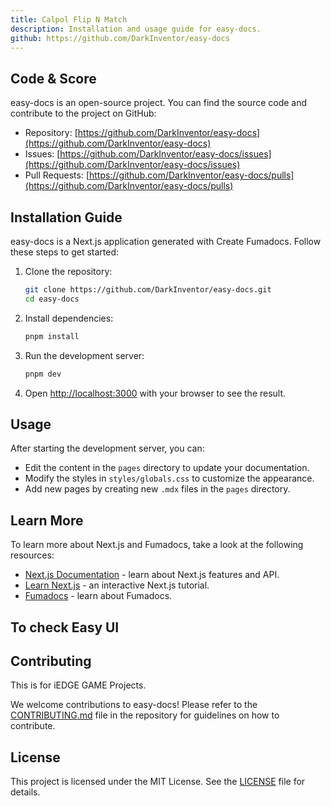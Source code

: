---
title: Calpol Flip N Match
description: Installation and usage guide for easy-docs.
github: https://github.com/DarkInventor/easy-docs
---

##  Code & Score

easy-docs is an open-source project. You can find the source code and contribute to the project on GitHub:

* Repository: [https://github.com/DarkInventor/easy-docs](https://github.com/DarkInventor/easy-docs)
* Issues: [https://github.com/DarkInventor/easy-docs/issues](https://github.com/DarkInventor/easy-docs/issues)
* Pull Requests: [https://github.com/DarkInventor/easy-docs/pulls](https://github.com/DarkInventor/easy-docs/pulls)

## Installation Guide

easy-docs is a Next.js application generated with Create Fumadocs. Follow these steps to get started:

1. Clone the repository:
   ```bash
   git clone https://github.com/DarkInventor/easy-docs.git
   cd easy-docs
   ```

2. Install dependencies:
   ```bash
   pnpm install
   ```

3. Run the development server:
   ```bash
   pnpm dev
   ```

4. Open [http://localhost:3000](http://localhost:3000) with your browser to see the result.

## Usage

After starting the development server, you can:

- Edit the content in the `pages` directory to update your documentation.
- Modify the styles in `styles/globals.css` to customize the appearance.
- Add new pages by creating new `.mdx` files in the `pages` directory.

## Learn More

To learn more about Next.js and Fumadocs, take a look at the following resources:

* [Next.js Documentation](https://nextjs.org/docs) - learn about Next.js features and API.
* [Learn Next.js](https://nextjs.org/learn) - an interactive Next.js tutorial.
* [Fumadocs](https://fumadocs.vercel.app) - learn about Fumadocs.

## To check Easy UI 

<Cards>
  <Card title="Checkout Easy UI - Collection of 50+ Web Templates" href="https://easyui.pro" />
</Cards>

## Contributing

This is for iEDGE GAME Projects.

We welcome contributions to easy-docs! Please refer to the [CONTRIBUTING.md](https://github.com/DarkInventor/easy-docs/blob/main/CONTRIBUTING.md) file in the repository for guidelines on how to contribute.

## License

This project is licensed under the MIT License. See the [LICENSE](https://github.com/DarkInventor/easy-docs/blob/main/LICENSE) file for details.